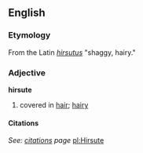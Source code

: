 ==English==
=== Etymology ===
From the Latin ''[[hirsutus]]'' "shaggy, hairy."

=== Adjective ===
'''hirsute'''
# covered in [[hair]]; [[hairy]]

==== Citations ====
''See: [[Hirsute/Citations|citations]] page''
[[pl:Hirsute]]